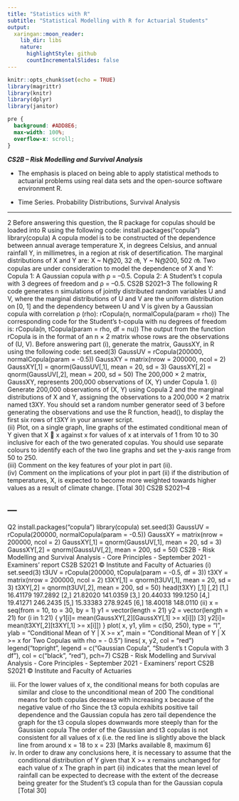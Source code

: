 ```yaml
---
title: "Statistics with R"
subtitle: "Statistical Modelling with R for Actuarial Students"
output:
  xaringan::moon_reader:
    lib_dir: libs
    nature:
      highlightStyle: github
      countIncrementalSlides: false
---
```


```r
knitr::opts_chunk$set(echo = TRUE)
library(magrittr)
library(knitr)
library(dplyr)
library(janitor)


```

```css
pre {
  background: #ADD8E6;
  max-width: 100%;
  overflow-x: scroll;
}
```

***CS2B – Risk Modelling and Survival Analysis ***


* The emphasis is placed on being able to apply statistical methods to actuarial problems using real data sets and the open-source software environment R. 

* Time Series. Probability Distributions, Survival Analysis

---

2 Before answering this question, the R package for copulas should be loaded into R 
using the following code: 
install.packages("copula") 
library(copula) 
A copula model is to be constructed of the dependence between annual average 
temperature X, in degrees Celsius, and annual rainfall Y, in millimetres, in a region at 
risk of desertification. The marginal distributions of X and Y are: 
X ~ N൫20, 32
൯, Y ~ N൫200, 502
൯. 
Two copulas are under consideration to model the dependence of X and Y: 
Copula 1: A Gaussian copula with ρ = –0.5. 
Copula 2: A Student’s t copula with 3 degrees of freedom and ρ = –0.5. 
CS2B S2021–3 
The following R code generates n simulations of jointly distributed random variables 
U and V, where the marginal distributions of U and V are the uniform distribution on 
[0, 1] and the dependency between U and V is given by a Gaussian copula with 
correlation ρ (rho): 
rCopula(n, normalCopula(param = rho)) 
The corresponding code for the Student’s t-copula with nu degrees of freedom is: 
rCopula(n, tCopula(param = rho, df = nu)) 
The output from the function rCopula is in the format of an n × 2 matrix whose 
rows are the observations of (U, V). 
Before answering part (i), generate the matrix, GaussXY, in R using the following 
code: 
set.seed(3) 
GaussUV = rCopula(200000, normalCopula(param = -0.5)) 
GaussXY = matrix(nrow = 200000, ncol = 2) 
GaussXY[,1] = qnorm(GaussUV[,1], mean = 20, sd = 3) 
GaussXY[,2] = qnorm(GaussUV[,2], mean = 200, sd = 50) 
The 200,000 × 2 matrix, GaussXY, represents 200,000 observations of (X, Y) under 
Copula 1. 
(i) Generate 200,000 observations of (X, Y) using Copula 2 and the marginal 
distributions of X and Y, assigning the observations to a 200,000 × 2 matrix 
named t3XY. You should set a random number generator seed of 3 before 
generating the observations and use the R function, head(), to display the 
first six rows of t3XY in your answer script.  
(ii) Plot, on a single graph, line graphs of the estimated conditional mean of Y
given that X ൒ x against x for values of x at intervals of 1 from 10 to 30 
inclusive for each of the two generated copulas. You should use separate 
colours to identify each of the two line graphs and set the y-axis range from 50 
to 250.  
(iii) Comment on the key features of your plot in part (ii).  
(iv) Comment on the implications of your plot in part (ii) if the distribution of 
temperatures, X, is expected to become more weighted towards higher values 
as a result of climate change. 
 [Total 30] 
CS2B S2021–4 

---
---
 
Q2
install.packages("copula")
library(copula)
set.seed(3)
GaussUV = rCopula(200000, normalCopula(param = -0.5))
GaussXY = matrix(nrow = 200000, ncol = 2)
GaussXY[,1] = qnorm(GaussUV[,1], mean = 20, sd = 3)
GaussXY[,2] = qnorm(GaussUV[,2], mean = 200, sd = 50)
CS2B - Risk Modelling and Survival Analysis - Core Principles - September 2021 - Examiners’ report
CS2B S2021 © Institute and Faculty of Actuaries
(i)
set.seed(3) 
t3UV = rCopula(200000, tCopula(param = -0.5, df = 3)) 
t3XY = matrix(nrow = 200000, ncol = 2) 
t3XY[,1] = qnorm(t3UV[,1], mean = 20, sd = 3) 
t3XY[,2] = qnorm(t3UV[,2], mean = 200, sd = 50) 
head(t3XY) 
 [,1] [,2]
[1,] 16.41179 197.2892
[2,] 21.82020 141.0359
[3,] 20.44033 199.1250
[4,] 19.41271 246.2435
[5,] 15.33383 278.9245
[6,] 18.40018 148.0110 
(ii)
x = seq(from = 10, to = 30, by = 1) 
y1 = vector(length = 21) 
y2 = vector(length = 21) 
for (i in 1:21) { 
y1[i]= mean(GaussXY[,2][GaussXY[,1] >= x[i]]) [3]
y2[i]= mean(t3XY[,2][t3XY[,1] >= x[i]]) 
}
plot( 
x, 
y1, 
ylim = c(50, 250), 
type = "l", 
ylab = "Conditional Mean of Y | X >= x", 
main = "Conditional Mean of Y | X >= x for Two Copulas with rho = -
0.5") 
lines( 
x, 
y2, 
col = "red") 
legend("topright", 
legend = c("Gaussian Copula", "Student's t Copula with 3 df"), 
col = c("black", "red"), 
pch=7)
CS2B - Risk Modelling and Survival Analysis - Core Principles - September 2021 - Examiners’ report
CS2B S2021 © Institute and Faculty of Actuaries

(iii)
For the lower values of x, the conditional means for both copulas are similar 
and close to the unconditional mean of 200 
The conditional means for both copulas decrease with increasing x 
because of the negative value of rho 
Since the t3 copula exhibits positive tail dependence and the Gaussian copula has zero tail 
dependence 
the graph for the t3 copula slopes downwards more steeply than for the Gaussian copula 
The order of the Gaussian and t3 copulas is not consistent for all values of x (i.e. the
red line is slightly above the black line from around x = 18 to x = 23) 
[Marks available 8, maximum 6]
(iv)
In order to draw any conclusions here, it is necessary to assume that the conditional 
distribution of Y given that X >= x remains unchanged for each value of x 
The graph in part (ii) indicates that the mean level of rainfall can be expected to decrease 
with the extent of the decrease being greater for the Student’s t3 copula than for the
Gaussian copula 
[Total 30] 